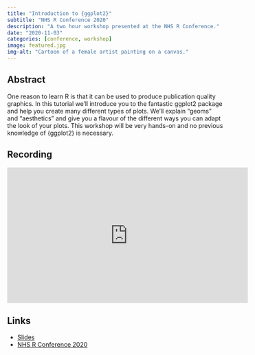 ```yaml
---
title: "Introduction to {ggplot2}"
subtitle: "NHS R Conference 2020"
description: "A two hour workshop presented at the NHS R Conference."
date: "2020-11-03"
categories: [conference, workshop]
image: featured.jpg
img-alt: "Cartoon of a female artist painting on a canvas."
---
```


## Abstract

One reason to learn R is that it can be used to produce publication quality graphics. In this tutorial we'll introduce you to the fantastic ggplot2 package and help you create many different types of plots. We'll explain "geoms"
and "aesthetics" and give you a flavour of the different ways you can adapt the look of your plots. This workshop will be very hands-on and no previous knowledge of {ggplot2} is necessary.

## Recording

<iframe width="560" height="315" src="https://www.youtube.com/embed/jiuDr4aYgkY" title="YouTube video player" frameborder="0" allow="accelerometer; autoplay; clipboard-write; encrypted-media; gyroscope; picture-in-picture" allowfullscreen></iframe>

## Links

-  [Slides](https://jumpingrivers.github.io/nhs-ggplot2/slides.html#1)
- [NHS R Conference 2020](https://nhsrcommunity.com/events/nhs-r-community-conference-nov2020)

